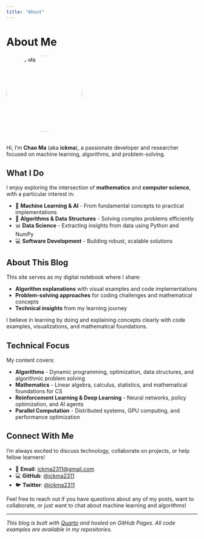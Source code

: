 ```yaml
---
title: "About"
---
```


# About Me

<img src="https://avatars.githubusercontent.com/u/155027315?v=4" alt="Chao Ma" style="border-radius: 50%; width: 200px; height: 200px; object-fit: cover; margin-bottom: 20px;">

Hi, I'm **Chao Ma** (aka **ickma**), a passionate developer and researcher focused on machine learning, algorithms, and problem-solving.

## What I Do

I enjoy exploring the intersection of **mathematics** and **computer science**, with a particular interest in:

- 🤖 **Machine Learning & AI** - From fundamental concepts to practical implementations
- 🧮 **Algorithms & Data Structures** - Solving complex problems efficiently  
- 📊 **Data Science** - Extracting insights from data using Python and NumPy
- 💻 **Software Development** - Building robust, scalable solutions

## About This Blog

This site serves as my digital notebook where I share:

- **Algorithm explanations** with visual examples and code implementations
- **Problem-solving approaches** for coding challenges and mathematical concepts
- **Technical insights** from my learning journey

I believe in learning by doing and explaining concepts clearly with code examples, visualizations, and mathematical foundations.

## Technical Focus

My content covers:

- **Algorithms** - Dynamic programming, optimization, data structures, and algorithmic problem solving
- **Mathematics** - Linear algebra, calculus, statistics, and mathematical foundations for CS
- **Reinforcement Learning & Deep Learning** - Neural networks, policy optimization, and AI agents
- **Parallel Computation** - Distributed systems, GPU computing, and performance optimization

## Connect With Me

I'm always excited to discuss technology, collaborate on projects, or help fellow learners!

- 📧 **Email**: [ickma2311@gmail.com](mailto:ickma2311@gmail.com)
- 💻 **GitHub**: [@ickma2311](https://github.com/ickma2311)
- 🐦 **Twitter**: [@ickma2311](https://x.com/ickma2311)

Feel free to reach out if you have questions about any of my posts, want to collaborate, or just want to chat about machine learning and algorithms!

---

*This blog is built with [Quarto](https://quarto.org/) and hosted on GitHub Pages. All code examples are available in my repositories.*
